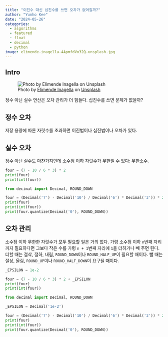 ```yaml
---
title: "이진수 대신 십진수를 쓰면 오차가 없어질까?"
author: "Yunho Kee"
date: "2024-05-26"
categories:
  - algorithms
  - featured
  - float
  - decimal
  - python
image: elimende-inagella-4ApmfdVo32Q-unsplash.jpg
---
```


## Intro

![Photo by <a href="https://unsplash.com/@elimendeinagella?utm_content=creditCopyText&utm_medium=referral&utm_source=unsplash">Elimende Inagella</a> on <a href="https://unsplash.com/photos/white-sheep-on-white-surface-4ApmfdVo32Q?utm_content=creditCopyText&utm_medium=referral&utm_source=unsplash">Unsplash</a>](elimende-inagella-4ApmfdVo32Q-unsplash.jpg){fig-alt="A photo of 2+2=5."}
  
정수 아닌 실수 연산은 오차 관리가 더 힘들다. 십진수를 쓰면 문제가 없을까?

## 정수 오차

저장 용량에 따른 자릿수를 초과하면 이진법이나 십진법이나 오차가 있다.

## 실수 오차

정수 아닌 실수도 마찬가지인데 소수점 이하 자릿수가 무한일 수 있다: 무한소수.

```python
four = (7 - 10 / 6 * 3) * 2
print(four)
print(int(four))
```

```python
from decimal import Decimal, ROUND_DOWN

four = (Decimal('7') - Decimal('10') / Decimal('6') * Decimal('3')) * 2
print(four)
print(int(four))
print(four.quantize(Decimal('0'), ROUND_DOWN))
```

## 오차 관리

소수점 이하 무한한 자릿수가 모두 필요할 일은 거의 없다. 가령 소수점 이하 `n`번째 자리까지 필요하다면 그보다 작은 수를 가령 `n + 1`번째 자리에 `1`을 더하거나 빼 주면 된다. 더할 때는 절삭, 절하, 내림, `ROUND_DOWN`이나 `ROUND_HALF_UP`이 필요할 때이다. 뺄 때는 절상, 올림, `ROUND_UP`이나 `ROUND_HALF_DOWN`이 요구될 때이다.

```python
_EPSILON = 1e-2

four = (7 - 10 / 6 * 3) * 2 + _EPSILON
print(four)
print(int(four))
```

```python
from decimal import Decimal, ROUND_DOWN

_EPSILON = Decimal('1e-2')

four = (Decimal('7') - Decimal('10') / Decimal('6') * Decimal('3')) * 2 + _EPSILON
print(four)
print(int(four))
print(four.quantize(Decimal('0'), ROUND_DOWN))
```